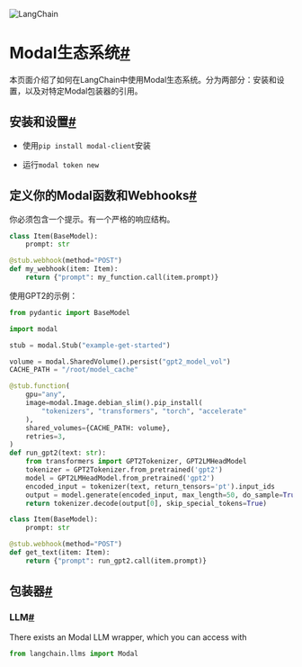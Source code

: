 

<Head>
  <script>
    {
      `(function() {
         var _hmt = _hmt || [];
(function() {
  var hm = document.createElement("script");
  hm.src = "https://hm.baidu.com/hm.js?e60fb290e204e04c5cb6f79b0ac1e697";
  var s = document.getElementsByTagName("script")[0]; 
  s.parentNode.insertBefore(hm, s);
})();
       })();`
    }
  </script>
</Head>

![LangChain](https://pica.zhimg.com/50/v2-56e8bbb52aa271012541c1fe1ceb11a2_r.gif)





Modal生态系统[#](#modal "此标题的永久链接")
=========================

本页面介绍了如何在LangChain中使用Modal生态系统。分为两部分：安装和设置，以及对特定Modal包装器的引用。

安装和设置[#](#installation-and-setup "此标题的永久链接")
--------------------------------------------

* 使用`pip install modal-client`安装

* 运行`modal token new`

定义你的Modal函数和Webhooks[#](#define-your-modal-functions-and-webhooks "此标题的永久链接")
-----------------------------------------------------------------------------

你必须包含一个提示。有一个严格的响应结构。

```  python
class Item(BaseModel):
    prompt: str

@stub.webhook(method="POST")
def my_webhook(item: Item):
    return {"prompt": my_function.call(item.prompt)}

```

使用GPT2的示例：

```  python
from pydantic import BaseModel

import modal

stub = modal.Stub("example-get-started")

volume = modal.SharedVolume().persist("gpt2_model_vol")
CACHE_PATH = "/root/model_cache"

@stub.function(
    gpu="any",
    image=modal.Image.debian_slim().pip_install(
        "tokenizers", "transformers", "torch", "accelerate"
    ),
    shared_volumes={CACHE_PATH: volume},
    retries=3,
)
def run_gpt2(text: str):
    from transformers import GPT2Tokenizer, GPT2LMHeadModel
    tokenizer = GPT2Tokenizer.from_pretrained('gpt2')
    model = GPT2LMHeadModel.from_pretrained('gpt2')
    encoded_input = tokenizer(text, return_tensors='pt').input_ids
    output = model.generate(encoded_input, max_length=50, do_sample=True)
    return tokenizer.decode(output[0], skip_special_tokens=True)

class Item(BaseModel):
    prompt: str

@stub.webhook(method="POST")
def get_text(item: Item):
    return {"prompt": run_gpt2.call(item.prompt)}

```

包装器[#](#wrappers "此标题的永久链接")
----------------------------

### LLM[#](#llm "Permalink to this headline")

There exists an Modal LLM wrapper, which you can access with

```  python
from langchain.llms import Modal

```

